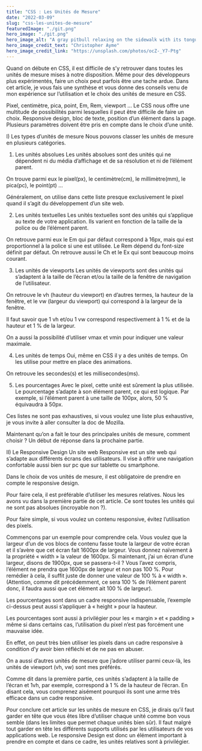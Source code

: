 ```yaml
---
title: "CSS : Les Unités de Mesure"
date: "2022-03-09"
slug: "css-les-unites-de-mesure"
featuredImage: "./git.png"
hero_image: "./git.png"
hero_image_alt: "A gray pitbull relaxing on the sidewalk with its tongue hanging out"
hero_image_credit_text: "Christopher Ayme"
hero_image_credit_link: "https://unsplash.com/photos/ocZ-_Y7-Ptg"
---
```


Quand on débute en CSS, il est difficile de s’y retrouver dans toutes les unités de mesure mises à notre disposition. Même pour des développeurs plus expérimentés, faire un choix peut parfois être une tache ardue. Dans cet article, je vous fais une synthèse et vous donne des conseils venu de mon expérience sur l’utilisation et le choix des unités de mesure en CSS.

Pixel, centimètre, pica, point, Em, Rem, viewport … Le CSS nous offre une multitude de possibilités parmi lesquelles il peut être difficile de faire un choix. Responsive design, bloc de texte, position d’un élément dans la page. Plusieurs paramètres doivent être pris en compte dans le choix d’une unité.

I) Les types d’unités de mesure
Nous pouvons classer les unités de mesure en plusieurs catégories.

1) Les unités absolues
Les unités absolues sont des unités qui ne dépendent ni du média d’affichage et de sa résolution et ni de l’élément parent.

On trouve parmi eux le pixel(px), le centimètre(cm), le millimètre(mm), le pica(pc), le point(pt) …

Généralement, on utilise dans cette liste presque exclusivement le pixel quand il s’agit du développement d’un site web.

2) Les unités textuelles
Les unités textuelles sont des unités qui s’applique au texte de votre application. Ils varient en fonction de la taille de la police ou de l’élément parent.

On retrouve parmi eux le Em qui par défaut correspond à 16px, mais qui est proportionnel à la police si une est utilisée.
Le Rem dépend du font-size définit par défaut.
On retrouve aussi le Ch et le Ex qui sont beaucoup moins courant.

3) Les unités de viewports
Les unités de viewports sont des unités qui s’adaptent à la taille de l’écran et/ou la taille de la fenêtre de navigation de l’utilisateur.

On retrouve le vh (hauteur du viewport) en d’autres termes, la hauteur de la fenêtre, et le vw (largeur du viewport) qui correspond à la largeur de la fenêtre.

Il faut savoir que 1 vh et/ou 1 vw correspond respectivement à 1 % et de la hauteur et 1 % de la largeur.

On a aussi la possibilité d’utiliser vmax et vmin pour indiquer une valeur maximale.

4) Les unités de temps
Oui, même en CSS il y a des unités de temps. On les utilise pour mettre en place des animations.

On retrouve les secondes(s) et les millisecondes(ms).

5) Les pourcentages
Avec le pixel, cette unité est sûrement la plus utilisée.
Le pourcentage s’adapte à son élément parent, ce qui est logique. Par exemple, si l’élément parent à une taille de 100px, alors, 50 % équivaudra à 50px.

Ces listes ne sont pas exhaustives, si vous voulez une liste plus exhaustive, je vous invite à aller consulter la doc de Mozilla.

Maintenant qu’on a fait le tour des principales unités de mesure, comment choisir ? Un début de réponse dans la prochaine partie.

II) Le Responsive Design
Un site web Responsive est un site web qui s’adapte aux différents écrans des utilisateurs. Il vise à offrir une navigation confortable aussi bien sur pc que sur tablette ou smartphone.

Dans le choix de vos unités de mesure, il est obligatoire de prendre en compte le responsive design.

Pour faire cela, il est préférable d’utiliser les mesures relatives. Nous les avons vu dans la première partie de cet article. Ce sont toutes les unités qui ne sont pas absolues (incroyable non ?).

Pour faire simple, si vous voulez un contenu responsive, évitez l’utilisation des pixels.

Commençons par un exemple pour comprendre cela. Vous voulez que la largeur d’un de vos blocs de contenu fasse toute la largeur de votre écran et il s’avère que cet écran fait 1600px de largeur. Vous donnez naïvement à la propriété « width » la valeur de 1600px. Si maintenant, j’ai un écran d’une largeur, disons de 1900px, que se passera-t-il ?
Vous l’avez compris, l’élément ne prendra que 1600px de largeur et non pas 100 %.
Pour remédier à cela, il suffit juste de donner une valeur de 100 % à « width ».
(Attention, comme dit précédemment, ce sera 100 % de l’élément parent donc, il faudra aussi que cet élément ait 100 % de largeur).

Les pourcentages sont dans un cadre responsive indispensable, l’exemple ci-dessus peut aussi s’appliquer à « height » pour la hauteur.

Les pourcentages sont aussi à privilégier pour les « margin » et « padding » même si dans certains cas, l’utilisation du pixel n’est pas forcément une mauvaise idée.

En effet, on peut très bien utiliser les pixels dans un cadre responsive à condition d’y avoir bien réfléchi et de ne pas en abuser.

On a aussi d’autres unités de mesure que j’adore utiliser parmi ceux-là, les unités de viewport (vh, vw) sont mes préférés.

Comme dit dans la première partie, ces unités s’adaptent à la taille de l’écran et 1vh, par exemple, correspond à 1 % de la hauteur de l’écran. En disant cela, vous comprenez aisément pourquoi ils sont une arme très efficace dans un cadre responsive.

Pour conclure cet article sur les unités de mesure en CSS, je dirais qu’il faut garder en tête que vous êtes libre d’utiliser chaque unité comme bon vous semble (dans les limites que permet chaque unités bien sûr). Il faut malgré tout garder en tête les différents supports utilisés par les utilisateurs de vos applications web. Le responsive Design est donc un élément important à prendre en compte et dans ce cadre, les unités relatives sont à privilégier.

